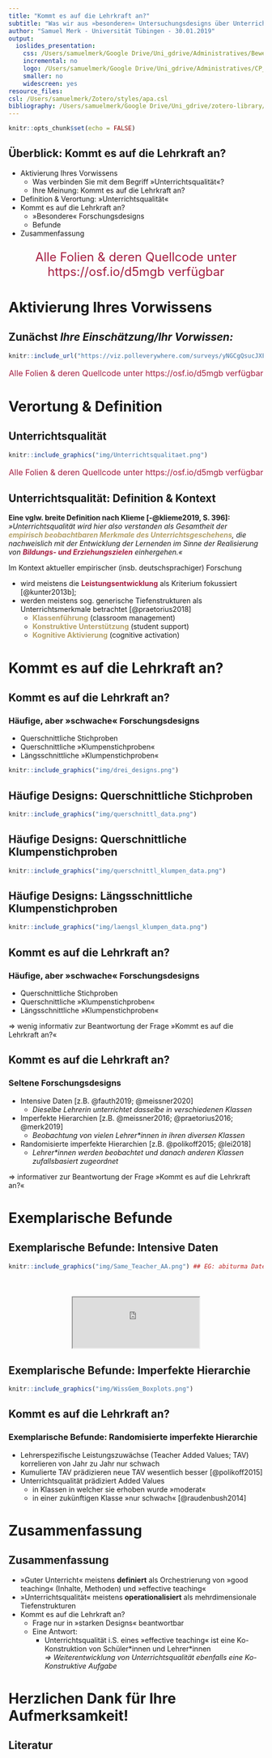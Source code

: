 ```yaml
---
title: "Kommt es auf die Lehrkraft an?"
subtitle: "Was wir aus »besonderen« Untersuchungsdesigns über Unterrichtsqualität lernen können"
author: "Samuel Merk - Universität Tübingen - 30.01.2019"
output:
  ioslides_presentation:
    css: /Users/samuelmerk/Google Drive/Uni_gdrive/Administratives/Bewerbung/W3_Gießen/Lehrprobe_Gießen/my.css
    incremental: no
    logo: /Users/samuelmerk/Google Drive/Uni_gdrive/Administratives/CP_Karlsruhe/CD_2020_Logo_neue_Schrift/CD_2020_Logo_klassisch/CD_2020_Logo_svg/PHK_2018_Logo_V1_SCHWARZ_NUR_PH.svg
    smaller: no
    widescreen: yes
resource_files:
csl: /Users/samuelmerk/Zotero/styles/apa.csl
bibliography: /Users/samuelmerk/Google Drive/Uni_gdrive/zotero-library/zotero_lib_air.bib
---
```

<script src="https://kit.fontawesome.com/994a28441d.js" crossorigin="anonymous"></script>
```r
knitr::opts_chunk$set(echo = FALSE)
```

## {data-background=img/zitate_11_7.png data-background-size=cover}


## Überblick: Kommt es auf die Lehrkraft an?
* Aktivierung Ihres Vorwissens
  * Was verbinden Sie mit dem Begriff »Unterrichtsqualität«?
  * Ihre Meinung: Kommt es auf die Lehrkraft an?
* Definition & Verortung: »Unterrichtsqualität«
* Kommt es auf die Lehrkraft an?
  * »Besondere« Forschungsdesigns 
  * Befunde
* Zusammenfassung

<center>
<div class="top-three" font-size=7pt><span style="color:#a51e41"><font size="5pt"><p></p><p></p>
Alle Folien & deren Quellcode unter https://osf.io/d5mgb verfügbar</font></span></div>
</center>
# Aktivierung Ihres Vorwissens

## Zunächst _Ihre Einschätzung/Ihr Vorwissen:_  
```r
knitr::include_url("https://viz.polleverywhere.com/surveys/yNGCgQsucJXFlWGiopmGG")
```

<center>
<div class="top-nullfour" font-size=7pt><span style="color:#a51e41"><font size="3pt"><p></p><p></p>
Alle Folien & deren Quellcode unter https://osf.io/d5mgb verfügbar</font></span></div>
</center>

# Verortung & Definition
## Unterrichtsqualität
```r
knitr::include_graphics("img/Unterrichtsqualitaet.png")
```

<center>
<div class="top-one" font-size=7pt><span style="color:#a51e41"><font size="3pt"><p></p><p></p>
Alle Folien & deren Quellcode unter https://osf.io/d5mgb verfügbar</font></span></div>
</center>

## Unterrichtsqualität: Definition & Kontext
<b>Eine vglw. breite Definition nach Klieme [-@klieme2019, S. 396]:</b>  
*»Unterrichtsqualität wird hier also verstanden als Gesamtheit der <span style="color:#b4a069;font-weight:bold">empirisch beobachtbaren Merkmale des Unterrichtsgeschehens</span>, die nachweislich mit der Entwicklung der Lernenden im Sinne der Realisierung von <span style="color:#a51e41;font-weight:bold">Bildungs- und Erziehungszielen</span> einhergehen.«*

Im Kontext aktueller empirischer (insb. deutschsprachiger) Forschung <i class="fas fa-eye"></i> 

* wird meistens die <span style="color:#a51e41;font-weight:bold">Leistungsentwicklung</span> als Kriterium fokussiert [@kunter2013b];
* werden meistens sog. generische Tiefenstrukturen als Unterrichtsmerkmale betrachtet [@praetorius2018]
    * <span style="color:#b4a069;font-weight:bold">Klassenführung</span> (classroom management)
    * <span style="color:#b4a069;font-weight:bold">Konstruktive Unterstützung</span> (student support)
    * <span style="color:#b4a069;font-weight:bold">Kognitive Aktivierung</span> (cognitive activation)

# Kommt es auf die Lehrkraft an?    
## Kommt es auf die Lehrkraft an?
### Häufige, aber »schwache« Forschungsdesigns
* Querschnittliche Stichproben
* Querschnittliche »Klumpenstichproben«
* Längsschnittliche »Klumpenstichproben«

```r
knitr::include_graphics("img/drei_designs.png")
```


## Häufige Designs: Querschnittliche Stichproben
```r
knitr::include_graphics("img/querschnittl_data.png")
```

## Häufige Designs: Querschnittliche Klumpenstichproben
```r
knitr::include_graphics("img/querschnittl_klumpen_data.png")
```

## Häufige Designs: Längsschnittliche Klumpenstichproben
```r
knitr::include_graphics("img/laengsl_klumpen_data.png")
```



## Kommt es auf die Lehrkraft an?
### Häufige, aber »schwache« Forschungsdesigns
* Querschnittliche Stichproben
* Querschnittliche »Klumpenstichproben«
* Längsschnittliche »Klumpenstichproben«

$\Rightarrow$ wenig informativ zur Beantwortung der Frage »Kommt es auf die Lehrkraft an?«



## Kommt es auf die Lehrkraft an?
### Seltene Forschungsdesigns 
* Intensive Daten [z.B. @fauth2019; @meissner2020]
    * *Dieselbe Lehrerin unterrichtet dasselbe in verschiedenen Klassen*
* Imperfekte Hierarchien [z.B. @meissner2016; @praetorius2016; @merk2019]
    * *Beobachtung von vielen Lehrer\*innen in ihren diversen Klassen*
* Randomisierte imperfekte Hierarchien [z.B. @polikoff2015; @lei2018]
    * *Lehrer\*innen werden beobachtet und danach anderen Klassen zufallsbasiert zugeordnet*

$\Rightarrow$ informativer zur Beantwortung der Frage »Kommt es auf die Lehrkraft an?«

# Exemplarische Befunde
## Exemplarische Befunde: Intensive Daten
```r
knitr::include_graphics("img/Same_Teacher_AA.png") ## EG: abiturma Daten
```

<!--
<center>
<div style="width:164px;"><!-- Chronme Online Stopwatch widget. -_____-><iframe src="http://www.chronme.com/index_mini.html" frameborder="0" marginwidth="0px" marginheight="0px "width="165" height="110" scrolling="no"></iframe>
<div style="font-size:0.8em; margin-top:-15px; font-family:Verdana, Arial, Helvetica, sans-serif;text-align:center;"><a style="text-decoration:none;color:#CCCCCC;" href="http://online-stopwatch.chronme.com" title="Online Stopwatch full version">online stopwatch</a></div>
</div>
</center>
-->

<center><iframe id="timerframe" src="http://www.chronme.com/index_mini.html"></iframe></center>
<style>
#timerframe { height: 100px; width: 250px; margin-top: 1cm;}
</style>

## Exemplarische Befunde: Imperfekte Hierarchie 
```r
knitr::include_graphics("img/WissGem_Boxplots.png")
```


## Kommt es auf die Lehrkraft an?
### Exemplarische Befunde: Randomisierte imperfekte Hierarchie 
* Lehrerspezifische Leistungszuwächse (Teacher Added Values; TAV) korrelieren von Jahr zu Jahr nur schwach
* Kumulierte TAV prädizieren neue TAV wesentlich besser [@polikoff2015]
* Unterrichtsqualität prädiziert Added Values 
     * in Klassen in welcher sie erhoben wurde »moderat«
     * in einer zukünftigen Klasse »nur schwach« [@raudenbush2014]


# Zusammenfassung
## Zusammenfassung
* »Guter Unterricht« meistens **definiert** als Orchestrierung von »good teaching« (Inhalte, Methoden) und »effective teaching«
* »Unterrichtsqualität« meistens **operationalisiert** als mehrdimensionale Tiefenstrukturen  
* Kommt es auf die Lehrkraft an?
    * Frage nur in »starken Designs« beantwortbar
    * Eine Antwort:
        * Unterrichtsqualität i.S. eines »effective teaching« ist eine Ko-Konstruktion von Schüler\*innen und Lehrer\*innen  
        *$\Rightarrow$ Weiterentwicklung von Unterrichtsqualität ebenfalls eine Ko-Konstruktive Aufgabe* 

# Herzlichen Dank für Ihre Aufmerksamkeit!
## Literatur {.nullfuenfem}